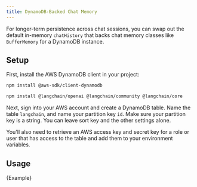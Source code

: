 ```yaml
---
title: DynamoDB-Backed Chat Memory
---
```


For longer-term persistence across chat sessions, you can swap out the default in-memory `chatHistory` that backs chat memory classes like `BufferMemory` for a DynamoDB instance.

## Setup

First, install the AWS DynamoDB client in your project:

```bash npm2yarn
npm install @aws-sdk/client-dynamodb
```

<IntegrationInstallTooltip/>

```bash npm2yarn
npm install @langchain/openai @langchain/community @langchain/core
```

Next, sign into your AWS account and create a DynamoDB table. Name the table `langchain`, and name your partition key `id`. Make sure your partition key is a string. You can leave sort key and the other settings alone.

You'll also need to retrieve an AWS access key and secret key for a role or user that has access to the table and add them to your environment variables.

## Usage


<CodeBlock language="typescript">{Example}</CodeBlock>
